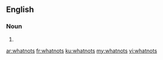 ==English==

===Noun===
{{head|en|plural}}

# {{plural of|whatnot|lang=en|nocat=1}}

[[ar:whatnots]]
[[fr:whatnots]]
[[ku:whatnots]]
[[my:whatnots]]
[[vi:whatnots]]